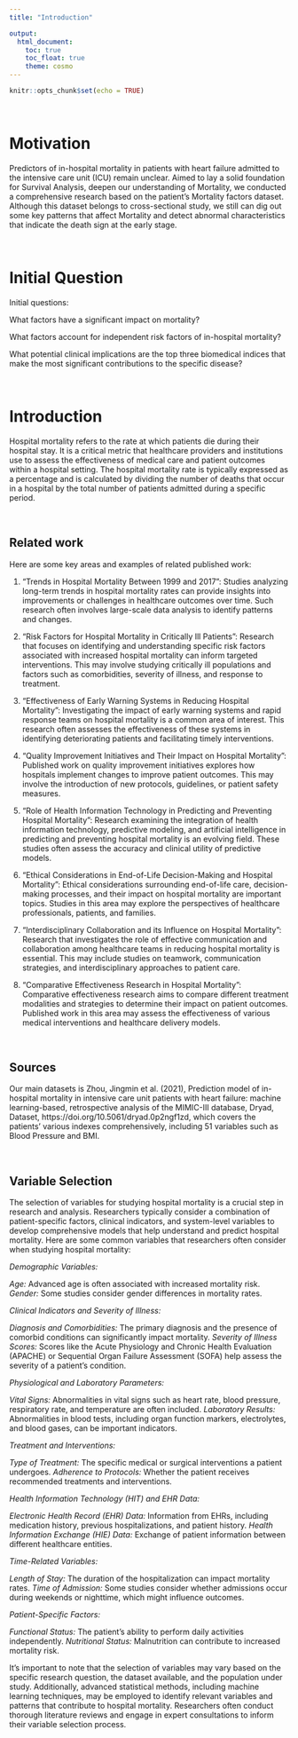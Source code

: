 ```yaml
---
title: "Introduction"

output: 
  html_document:
    toc: true
    toc_float: true
    theme: cosmo
---
```


```r
knitr::opts_chunk$set(echo = TRUE)
```

\ \par
# Motivation

Predictors of in-hospital mortality in patients with heart failure admitted to the intensive care unit (ICU) remain unclear. Aimed to lay a solid foundation for Survival Analysis, deepen our understanding of Mortality, we conducted a comprehensive research based on the patient's Mortality factors dataset. Although this dataset belongs to cross-sectional study, we still can dig out some key patterns that affect Mortality and detect abnormal characteristics that indicate the death sign at the early stage. 


\ \par
\ \par
# Initial Question

Initial questions:

What factors have a significant impact on mortality?

What factors account for independent risk factors of in-hospital mortality?

What potential clinical implications are the top three biomedical indices that make the most significant contributions to the specific disease? 


\ \par
\ \par
# Introduction


Hospital mortality refers to the rate at which patients die during their hospital stay. It is a critical metric that healthcare providers and institutions use to assess the effectiveness of medical care and patient outcomes within a hospital setting. The hospital mortality rate is typically expressed as a percentage and is calculated by dividing the number of deaths that occur in a hospital by the total number of patients admitted during a specific period.

\ \par
\ \par
## Related work
 
Here are some key areas and examples of related published work:

 1. "Trends in Hospital Mortality Between 1999 and 2017": Studies analyzing long-term trends in hospital mortality rates can provide insights into improvements or challenges in healthcare outcomes over time. Such research often involves large-scale data analysis to identify patterns and changes.

 2. "Risk Factors for Hospital Mortality in Critically Ill Patients": Research that focuses on identifying and understanding specific risk factors associated with increased hospital mortality can inform targeted interventions. This may involve studying critically ill populations and factors such as comorbidities, severity of illness, and response to treatment.

 3. "Effectiveness of Early Warning Systems in Reducing Hospital Mortality": Investigating the impact of early warning systems and rapid response teams on hospital mortality is a common area of interest. This research often assesses the effectiveness of these systems in identifying deteriorating patients and facilitating timely interventions.

 4. "Quality Improvement Initiatives and Their Impact on Hospital Mortality": Published work on quality improvement initiatives explores how hospitals implement changes to improve patient outcomes. This may involve the introduction of new protocols, guidelines, or patient safety measures.

 5. "Role of Health Information Technology in Predicting and Preventing Hospital Mortality": Research examining the integration of health information technology, predictive modeling, and artificial intelligence in predicting and preventing hospital mortality is an evolving field. These studies often assess the accuracy and clinical utility of predictive models.

 6. "Ethical Considerations in End-of-Life Decision-Making and Hospital Mortality": Ethical considerations surrounding end-of-life care, decision-making processes, and their impact on hospital mortality are important topics. Studies in this area may explore the perspectives of healthcare professionals, patients, and families.

 7. "Interdisciplinary Collaboration and its Influence on Hospital Mortality": Research that investigates the role of effective communication and collaboration among healthcare teams in reducing hospital mortality is essential. This may include studies on teamwork, communication strategies, and interdisciplinary approaches to patient care.

 8. "Comparative Effectiveness Research in Hospital Mortality": Comparative effectiveness research aims to compare different treatment modalities and strategies to determine their impact on patient outcomes. Published work in this area may assess the effectiveness of various medical interventions and healthcare delivery models.
 
 
\ \par
\ \par
## Sources


Our main datasets is Zhou, Jingmin et al. (2021), Prediction model of in-hospital mortality in intensive care unit patients with heart failure: machine learning-based, retrospective analysis of the MIMIC-III database, Dryad, Dataset, https://doi.org/10.5061/dryad.0p2ngf1zd, which covers the patients' various indexes comprehensively, including 51 variables such as Blood Pressure and BMI. 


\ \par
\ \par
## Variable Selection
 
The selection of variables for studying hospital mortality is a crucial step in research and analysis. Researchers typically consider a combination of patient-specific factors, clinical indicators, and system-level variables to develop comprehensive models that help understand and predict hospital mortality. Here are some common variables that researchers often consider when studying hospital mortality:

*Demographic Variables:*

*Age: *Advanced age is often associated with increased mortality risk.
*Gender:* Some studies consider gender differences in mortality rates.

*Clinical Indicators and Severity of Illness:*

*Diagnosis and Comorbidities:* The primary diagnosis and the presence of comorbid conditions can significantly impact mortality.
*Severity of Illness Scores:* Scores like the Acute Physiology and Chronic Health Evaluation (APACHE) or Sequential Organ Failure Assessment (SOFA) help assess the severity of a patient's condition.

*Physiological and Laboratory Parameters:*

*Vital Signs: *Abnormalities in vital signs such as heart rate, blood pressure, respiratory rate, and temperature are often included.
*Laboratory Results: *Abnormalities in blood tests, including organ function markers, electrolytes, and blood gases, can be important indicators.

*Treatment and Interventions:*

*Type of Treatment: *The specific medical or surgical interventions a patient undergoes.
*Adherence to Protocols:* Whether the patient receives recommended treatments and interventions.

*Health Information Technology (HIT) and EHR Data:*

*Electronic Health Record (EHR) Data:* Information from EHRs, including medication history, previous hospitalizations, and patient history.
*Health Information Exchange (HIE) Data:* Exchange of patient information between different healthcare entities.

*Time-Related Variables:*

*Length of Stay:* The duration of the hospitalization can impact mortality rates.
*Time of Admission:* Some studies consider whether admissions occur during weekends or nighttime, which might influence outcomes.

*Patient-Specific Factors:*

*Functional Status: *The patient's ability to perform daily activities independently.
*Nutritional Status: *Malnutrition can contribute to increased mortality risk.

It's important to note that the selection of variables may vary based on the specific research question, the dataset available, and the population under study. Additionally, advanced statistical methods, including machine learning techniques, may be employed to identify relevant variables and patterns that contribute to hospital mortality. Researchers often conduct thorough literature reviews and engage in expert consultations to inform their variable selection process.
